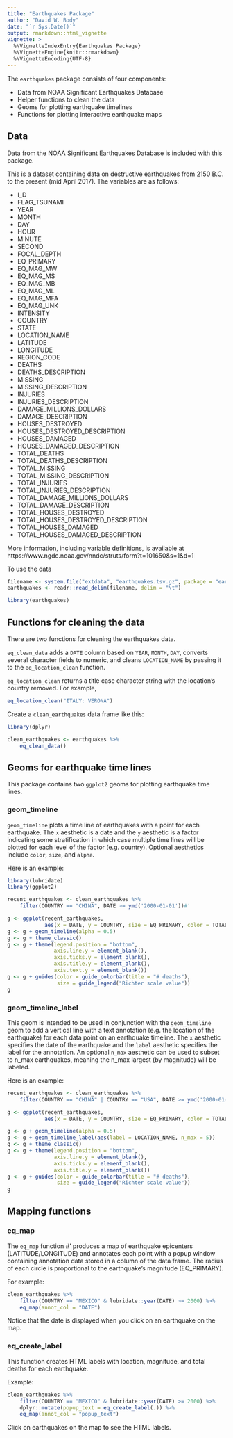 ```yaml
---
title: "Earthquakes Package"
author: "David W. Body"
date: "`r Sys.Date()`"
output: rmarkdown::html_vignette
vignette: >
  %\VignetteIndexEntry{Earthquakes Package}
  %\VignetteEngine{knitr::rmarkdown}
  %\VignetteEncoding{UTF-8}
---
```


The `earthquakes` package consists of four components:

- Data from NOAA Significant Earthquakes Database
- Helper functions to clean the data
- Geoms for plotting earthquake timelines
- Functions for plotting interactive earthquake maps

## Data

Data from the NOAA Significant Earthquakes Database is included with this package.

This is a dataset containing data on destructive earthquakes from 2150 B.C. to the present (mid April 2017). The variables are as follows:

 - I_D
 - FLAG_TSUNAMI
 - YEAR
 - MONTH
 - DAY
 - HOUR
 - MINUTE
 - SECOND
 - FOCAL_DEPTH
 - EQ_PRIMARY
 - EQ_MAG_MW
 - EQ_MAG_MS
 - EQ_MAG_MB
 - EQ_MAG_ML
 - EQ_MAG_MFA
 - EQ_MAG_UNK
 - INTENSITY
 - COUNTRY
 - STATE
 - LOCATION_NAME
 - LATITUDE
 - LONGITUDE
 - REGION_CODE
 - DEATHS
 - DEATHS_DESCRIPTION
 - MISSING
 - MISSING_DESCRIPTION
 - INJURIES
 - INJURIES_DESCRIPTION
 - DAMAGE_MILLIONS_DOLLARS
 - DAMAGE_DESCRIPTION
 - HOUSES_DESTROYED
 - HOUSES_DESTROYED_DESCRIPTION
 - HOUSES_DAMAGED
 - HOUSES_DAMAGED_DESCRIPTION
 - TOTAL_DEATHS
 - TOTAL_DEATHS_DESCRIPTION
 - TOTAL_MISSING
 - TOTAL_MISSING_DESCRIPTION
 - TOTAL_INJURIES
 - TOTAL_INJURIES_DESCRIPTION
 - TOTAL_DAMAGE_MILLIONS_DOLLARS
 - TOTAL_DAMAGE_DESCRIPTION
 - TOTAL_HOUSES_DESTROYED
 - TOTAL_HOUSES_DESTROYED_DESCRIPTION
 - TOTAL_HOUSES_DAMAGED
 - TOTAL_HOUSES_DAMAGED_DESCRIPTION

More information, including variable definitions, is available at https://www.ngdc.noaa.gov/nndc/struts/form?t=101650&s=1&d=1

To use the data

```r
filename <- system.file("extdata", "earthquakes.tsv.gz", package = "earthquakes")
earthquakes <- readr::read_delim(filename, delim = "\t")
```

```r
library(earthquakes)
```

## Functions for cleaning the data

There are two functions for cleaning the earthquakes data.

`eq_clean_data` adds a `DATE` column based on `YEAR`, `MONTH`, `DAY`, converts several character fields to numeric, and cleans `LOCATION_NAME` by passing it to the `eq_location_clean` function.

`eq_location_clean` returns a title case character string with the location's country removed. For example,

```r
eq_location_clean("ITALY: VERONA")
```

Create a `clean_earthquakes` data frame like this:

```r
library(dplyr)

clean_earthquakes <- earthquakes %>%
    eq_clean_data()
```

## Geoms for earthquake time lines

This package contains two `ggplot2` geoms for plotting earthquake time lines.

### geom_timeline

`geom_timeline` plots a time line of earthquakes with a point for each earthquake. The `x` aesthetic is a date and the `y` aesthetic is a factor indicating some stratification in which case multiple time lines will be plotted for each level of the factor (e.g. country). Optional aesthetics include `color`, `size`, and `alpha`.

Here is an example:

```r
library(lubridate)
library(ggplot2)

recent_earthquakes <- clean_earthquakes %>%
    filter(COUNTRY == "CHINA", DATE >= ymd('2000-01-01'))#'

g <- ggplot(recent_earthquakes,
            aes(x = DATE, y = COUNTRY, size = EQ_PRIMARY, color = TOTAL_DEATHS))
g <- g + geom_timeline(alpha = 0.5)
g <- g + theme_classic()
g <- g + theme(legend.position = "bottom",
               axis.line.y = element_blank(),
               axis.ticks.y = element_blank(),
               axis.title.y = element_blank(),
               axis.text.y = element_blank())
g <- g + guides(color = guide_colorbar(title = "# deaths"),
                size = guide_legend("Richter scale value"))
g
```

### geom_timeline_label

This geom is intended to be used in conjunction with the `geom_timeline` geom to add a vertical line with a text annotation (e.g. the location of the earthquake) for each data point on an earthquake timeline. The `x` aesthetic specifies the date of the earthquake and the `label` aesthetic specifies the label for the annotation. An optional `n_max` aesthetic can be used to subset to n_max earthquakes, meaning the n_max largest (by magnitude) will be labeled.

Here is an example:

```r
recent_earthquakes <- clean_earthquakes %>%
    filter(COUNTRY == "CHINA" | COUNTRY == "USA", DATE >= ymd('2000-01-01'))

g <- ggplot(recent_earthquakes,
            aes(x = DATE, y = COUNTRY, size = EQ_PRIMARY, color = TOTAL_DEATHS))

g <- g + geom_timeline(alpha = 0.5)
g <- g + geom_timeline_label(aes(label = LOCATION_NAME, n_max = 5))
g <- g + theme_classic()
g <- g + theme(legend.position = "bottom",
               axis.line.y = element_blank(),
               axis.ticks.y = element_blank(),
               axis.title.y = element_blank())
g <- g + guides(color = guide_colorbar(title = "# deaths"),
                size = guide_legend("Richter scale value"))
g
```

## Mapping functions

### eq_map

The `eq_map` function #' produces a map of earthquake epicenters (LATITUDE/LONGITUDE) and annotates each point with a popup window containing annotation data stored in a column of the data frame. The radius of each circle is proportional to the earthquake's magnitude (EQ_PRIMARY).

For example:

```r
clean_earthquakes %>%
    filter(COUNTRY == "MEXICO" & lubridate::year(DATE) >= 2000) %>%
    eq_map(annot_col = "DATE")
```

Notice that the date is displayed when you click on an earthquake on the map.

### eq_create_label

This function creates HTML labels with location, magnitude, and total deaths for each earthquake.

Example:

```r
clean_earthquakes %>%
    filter(COUNTRY == "MEXICO" & lubridate::year(DATE) >= 2000) %>%
    dplyr::mutate(popup_text = eq_create_label(.)) %>%
    eq_map(annot_col = "popup_text")
```

Click on earthquakes on the map to see the HTML labels.
